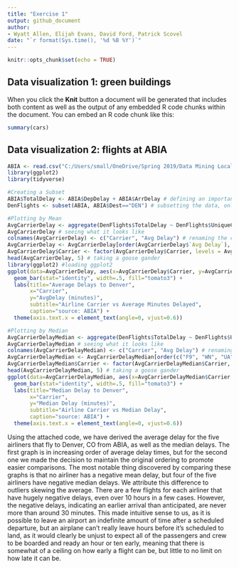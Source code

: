 ```yaml
---
title: "Exercise 1"
output: github_document
author:
- Wyatt Allen, Elijah Evans, David Ford, Patrick Scovel
date: "`r format(Sys.time(), '%d %B %Y')`"
---
```


```r
knitr::opts_chunk$set(echo = TRUE)
```

## Data visualization 1: green buildings

When you click the **Knit** button a document will be generated that includes both content as well as the output of any embedded R code chunks within the document. You can embed an R code chunk like this:

```r
summary(cars)
```

## Data visualization 2: flights at ABIA

```r
ABIA <- read.csv("C:/Users/small/OneDrive/Spring 2019/Data Mining Local/Data Sets/ABIA.csv")
library(ggplot2)
library(tidyverse)

#Creating a Subset
ABIA$TotalDelay <- ABIA$DepDelay + ABIA$ArrDelay # defining an important variable
DenFlights <- subset(ABIA, ABIA$Dest=="DEN") # subsetting the data, only care about DEN

#Plotting by Mean
AvgCarrierDelay <- aggregate(DenFlights$TotalDelay ~ DenFlights$UniqueCarrier, data=DenFlights, mean) # finding mean by carrier
AvgCarrierDelay # seeing what it looks like
colnames(AvgCarrierDelay) <- c("Carrier", "Avg Delay") # renaming the columns
AvgCarrierDelay <- AvgCarrierDelay[order(AvgCarrierDelay$`Avg Delay`), ]  # sort
AvgCarrierDelay$Carrier <- factor(AvgCarrierDelay$Carrier, levels = AvgCarrierDelay$Carrier)  # to retain the order in plot
head(AvgCarrierDelay, 5) # taking a goose gander
library(ggplot2) #loading ggplot2
ggplot(data=AvgCarrierDelay, aes(x=AvgCarrierDelay$Carrier, y=AvgCarrierDelay$`Avg Delay`))+
  geom_bar(stat="identity", width=.5, fill="tomato3") + 
  labs(title="Average Delays to Denver", 
       x="Carrier",
       y="AvgDelay (minutes)",
       subtitle="Airline Carrier vs Average Minutes Delayed", 
       caption="source: ABIA") + 
  theme(axis.text.x = element_text(angle=0, vjust=0.6))             

#Plotting by Median
AvgCarrierDelayMedian <- aggregate(DenFlights$TotalDelay ~ DenFlights$UniqueCarrier, data=DenFlights, median) # finding median by carrier
AvgCarrierDelayMedian # seeing what it looks like
colnames(AvgCarrierDelayMedian) <- c("Carrier", "Avg Delay") # renaming the columns
AvgCarrierDelayMedian <- AvgCarrierDelayMedian[order(c("F9", "WN", "UA", "YV", "OO")), ]  # sort
AvgCarrierDelayMedian$Carrier <- factor(AvgCarrierDelayMedian$Carrier, levels = c("F9", "WN", "UA", "YV", "OO"))  # to retain the order in plot
head(AvgCarrierDelayMedian, 5) # taking a goose gander
ggplot(data=AvgCarrierDelayMedian, aes(x=AvgCarrierDelayMedian$Carrier, y=AvgCarrierDelayMedian$`Avg Delay`))+
  geom_bar(stat="identity", width=.5, fill="tomato3") + 
  labs(title="Median Delay to Denver", 
       x="Carrier",
       y="Median Delay (minutes)",
       subtitle="Airline Carrier vs Median Delay", 
       caption="source: ABIA") + 
  theme(axis.text.x = element_text(angle=0, vjust=0.6))
```

Using the attached code, we have derived the average delay for the five airliners that fly to Denver, CO from ABIA, as well as the median delays. The first graph is in increasing order of average delay times, but for the second one we made the decision to maintain the original ordering to promote easier comparisons. The most notable thing discovered by comparing these graphs is that no airliner has a negative mean delay, but four of the five airliners have negative median delays. We attribute this difference to outliers skewing the average. There are a few flights for each airliner that have hugely negative delays, even over 10 hours in a few cases. However, the negative delays, indicating an earlier arrival than anticipated, are never more than around 30 minutes. This made intuitive sense to us, as it is possible to leave an airport an indefinite amount of time after a scheduled departure, but an airplane can't really leave hours before it's scheduled to land, as it would clearly be unjust to expect all of the passengers and crew to be boarded and ready an hour or ten early, meaning that there is somewhat of a ceiling on how early a flight can be, but little to no limit on how late it can be. 

